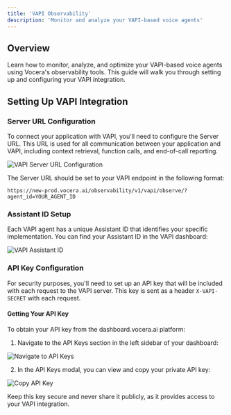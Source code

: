 ---
title: 'VAPI Observability'
description: 'Monitor and analyze your VAPI-based voice agents'
---

## Overview

Learn how to monitor, analyze, and optimize your VAPI-based voice agents using Vocera's observability tools. This guide will walk you through setting up and configuring your VAPI integration.

## Setting Up VAPI Integration

### Server URL Configuration

To connect your application with VAPI, you'll need to configure the Server URL. This URL is used for all communication between your application and VAPI, including context retrieval, function calls, and end-of-call reporting.

<img src="/images/vapi-observe.png" alt="VAPI Server URL Configuration" />

The Server URL should be set to your VAPI endpoint in the following format:
```
https://new-prod.vocera.ai/observability/v1/vapi/observe/?agent_id=YOUR_AGENT_ID
```

### Assistant ID Setup

Each VAPI agent has a unique Assistant ID that identifies your specific implementation. You can find your Assistant ID in the VAPI dashboard:

<img src="/images/vapi-assistant-id.png" alt="VAPI Assistant ID" />

### API Key Configuration

For security purposes, you'll need to set up an API key that will be included with each request to the VAPI server. This key is sent as a header `X-VAPI-SECRET` with each request.

#### Getting Your API Key

To obtain your API key from the dashboard.vocera.ai platform:

1. Navigate to the API Keys section in the left sidebar of your dashboard:

<img src="/images/get-vocera-api-key-1.png" alt="Navigate to API Keys" />

2. In the API Keys modal, you can view and copy your private API key:

<img src="/images/get-vocera-api-key-2.png" alt="Copy API Key" />

Keep this key secure and never share it publicly, as it provides access to your VAPI integration.


